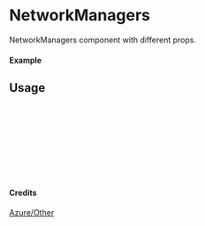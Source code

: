 
<Meta of={NetworkManagers} title="Azure/Other/NetworkManagers" />

# NetworkManagers

NetworkManagers component with different props.

#### Example

<Canvas of={NetworkManagers.Primary} />

## Usage

```ts
import { NetworkManagers } from "yadl-ui";

const Example = () => {
  return (
      <NetworkManagers />
  );
};

export default Example;
```

#### Credits
[Azure/Other](https://learn.microsoft.com/en-us/azure/architecture/icons/)
